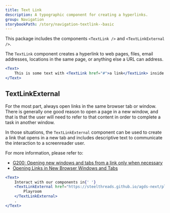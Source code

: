 ```yaml
---
title: Text Link
description: A typographic component for creating a hyperlinks.
group: Navigation
storybookPath: /story/navigation-textlink--basic
---
```


This package includes the components `<TextLink />` and `<TextLinkExternal />`.

The `TextLink` component creates a hyperlink to web pages, files, email addresses, locations in the same page, or anything else a URL can address.

```jsx live
<Text>
	This is some text with <TextLink href="#">a link</TextLink> inside.
</Text>
```

## TextLinkExternal

For the most part, always open links in the same browser tab or window. There is generally one good reason to open a page in a new window, and that is that the user will need to refer to that content in order to complete a task in another window.

In those situations, the `TextLinkExternal` component can be used to create a link that opens in a new tab and includes descriptive text to communicate the interaction to a screenreader user.

For more information, please refer to:

- [G200: Opening new windows and tabs from a link only when necessary](https://www.w3.org/TR/WCAG20-TECHS/G200.html)
- [Opening Links in New Browser Windows and Tabs](https://www.nngroup.com/articles/new-browser-windows-and-tabs/)

```jsx live
<Text>
	Interact with our components in{' '}
	<TextLinkExternal href="https://steelthreads.github.io/agds-next/playroom/index.html">
		Playroom
	</TextLinkExternal>
	.
</Text>
```
